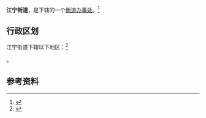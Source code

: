 {{中国乡级行政区
|景观照片文件名 = 江宁镇小区 - panoramio.jpg
|景观照片描述 = 
|汉语拼音 = 
|其他语言 = 
|其他语言名称 = 
|旧称 = 
|地名出处 = 
|位置图文件名 = 
|位置图描述 = 
|自定义图片= 
|建置时间 = 
|政府驻地 = 
|毗邻 = 安徽省马鞍山市
|总面积 = 262平方公里
|总人口 = 
|总人口年份 = 
|户籍人口 = 9.7万
|户籍人口年份 = 2018年
|常住人口 = 
|常住人口年份 = 
|人口密度 = 
|GDP = 
|GDP年份 = 
|邮政编码 = 
|电话区号 = 25
|官方网站 = 
|网站名称 = 
|32/01/15/006/000}}

'''江宁街道'''，是{{PRC admin/fullname|32/01/15/006/000|3}}下辖的一个[[街道办事处|街道办事处]]。<ref>{{PRC admin/ref sgc|{{PRC admin/parent|32/01/15/006/000}}}}</ref>

== 行政区划 ==

江宁街道下辖以下地区：<ref>{{PRC admin/ref sgc|32/01/15/006/000}}</ref>

{{PRC admin/children|32/01/15/006/000}}。

== 参考资料 ==
{{commonscat|Jiangning Subdistrict}}
{{reflist}}

{{PRC admin/navcat|32/01/15/006/000}}
{{江苏行政区划小作品}}